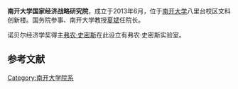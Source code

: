 {{unreferenced|time=2016-10-01T19:07:33+00:00}}
'''南开大学国家经济战略研究院'''，成立于2013年6月，位于[[南开大学|南开大学]]八里台校区文科创新楼。国务院参事、南开大学教授[[夏斌_(金融学家)|夏斌]]任院长。

诺贝尔经济学奖得主[[弗农·史密斯|弗农·史密斯]]在此设立有弗农·史密斯实验室。

== 参考文献 ==
{{reflist}}

{{南开大学}}
{{南开大学/院系}}
[[Category:南开大学院系|Category:南开大学院系]]